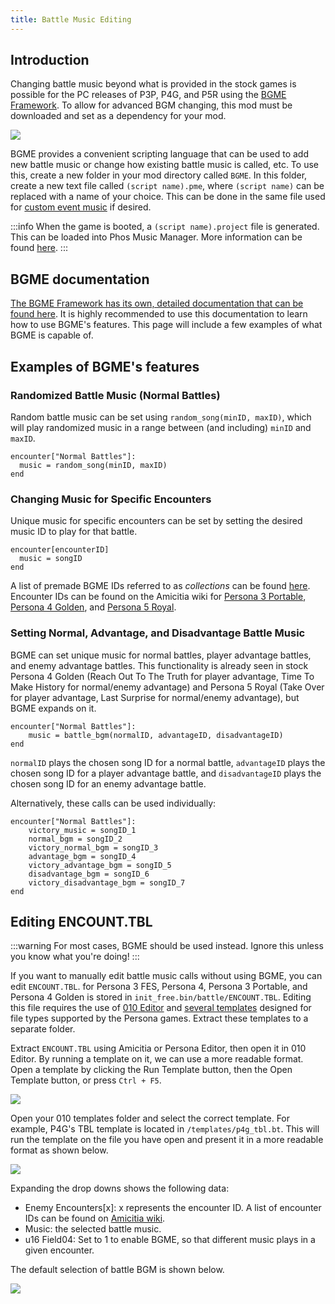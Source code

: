 ```yaml
---
title: Battle Music Editing
---
```


## Introduction

Changing battle music beyond what is provided in the stock games is possible for the PC releases of P3P, P4G, and P5R using the [BGME Framework](https://gamebanana.com/mods/477399). To allow for advanced BGM changing, this mod must be downloaded and set as a dependency for your mod.

![](/assets/images/audio/r2_bgme.png)

BGME provides a convenient scripting language that can be used to add new battle music or change how existing battle music is called, etc. To use this, create a new folder in your mod directory called `BGME`. In this folder, create a new text file called `(script name).pme`, where `(script name)` can be replaced with a name of your choice. This can be done in the same file used for [custom event music](../events/BGME-events.mdx) if desired.

:::info
When the game is booted, a `(script name).project` file is generated. This can be loaded into Phos Music Manager. More information can be found [here](https://t-poseratkechi.github.io/PersonaMusicScript/guides/music-manager).
:::

## BGME documentation

[The BGME Framework has its own, detailed documentation that can be found here](https://t-poseratkechi.github.io/PersonaMusicScript). It is highly recommended to use this documentation to learn how to use BGME's features. This page will include a few examples of what BGME is capable of.

## Examples of BGME's features

### Randomized Battle Music (Normal Battles)

Random battle music can be set using `random_song(minID, maxID)`, which will play randomized music in a range between (and including) `minID` and `maxID`.

```
encounter["Normal Battles"]:
  music = random_song(minID, maxID)
end
```

### Changing Music for Specific Encounters

Unique music for specific encounters can be set by setting the desired music ID to play for that battle.

```
encounter[encounterID]
  music = songID
end
```

A list of premade BGME IDs referred to as *collections* can be found [here](https://t-poseratkechi.github.io/PersonaMusicScript/docs/collections). Encounter IDs can be found on the Amicitia wiki for [Persona 3 Portable](https://amicitia.miraheze.org/wiki/Persona_3_Portable/Encounters), [Persona 4 Golden](https://amicitia.miraheze.org/wiki/Persona_4_Golden/Encounters), and [Persona 5 Royal](https://amicitia.miraheze.org/wiki/Persona_5_Royal/Encounters).

### Setting Normal, Advantage, and Disadvantage Battle Music

BGME can set unique music for normal battles, player advantage battles, and enemy advantage battles. This functionality is already seen in stock Persona 4 Golden (Reach Out To The Truth for player advantage, Time To Make History for normal/enemy advantage) and Persona 5 Royal (Take Over for player advantage, Last Surprise for normal/enemy advantage), but BGME expands on it.

```
encounter["Normal Battles"]:
	music = battle_bgm(normalID, advantageID, disadvantageID)
end
```

`normalID` plays the chosen song ID for a normal battle, `advantageID` plays the chosen song ID for a player advantage battle, and `disadvantageID` plays the chosen song ID for an enemy advantage battle.

Alternatively, these calls can be used individually:
```
encounter["Normal Battles"]:
	victory_music = songID_1
	normal_bgm = songID_2
	victory_normal_bgm = songID_3
	advantage_bgm = songID_4
	victory_advantage_bgm = songID_5
	disadvantage_bgm = songID_6
	victory_disadvantage_bgm = songID_7
end
```

## Editing ENCOUNT.TBL

:::warning
For most cases, BGME should be used instead. Ignore this unless you know what you're doing!
:::

If you want to manually edit battle music calls without using BGME, you can edit `ENCOUNT.TBL`. for Persona 3 FES, Persona 4, Persona 3 Portable, and Persona 4 Golden is stored in `init_free.bin/battle/ENCOUNT.TBL`. Editing this file requires the use of [010 Editor](https://www.sweetscape.com/010editor/) and [several templates](https://github.com/tge-was-taken/010-Editor-Templates) designed for file types supported by the Persona games. Extract these templates to a separate folder.

Extract `ENCOUNT.TBL` using Amicitia or Persona Editor, then open it in 010 Editor. By running a template on it, we can use a more readable format. Open a template by clicking the Run Template button, then the Open Template button, or press `Ctrl + F5`.

![](/assets/images/events/010_template.png)

Open your 010 templates folder and select the correct template. For example, P4G's TBL template is located in `/templates/p4g_tbl.bt`. This will run the template on the file you have open and present it in a more readable format as shown below.

![](/assets/images/audio/010_encount.png)

Expanding the drop downs shows the following data:
- Enemy Encounters\[x\]: x represents the encounter ID. A list of encounter IDs can be found on [Amicitia wiki](https://amicitia.miraheze.org/wiki/Persona_4_Golden/Encounters).
- Music: the selected battle music.
- u16 Field04: Set to 1 to enable BGME, so that different music plays in a given encounter.

The default selection of battle BGM is shown below.

![](/assets/images/audio/010_default_battle_bgm.png)
